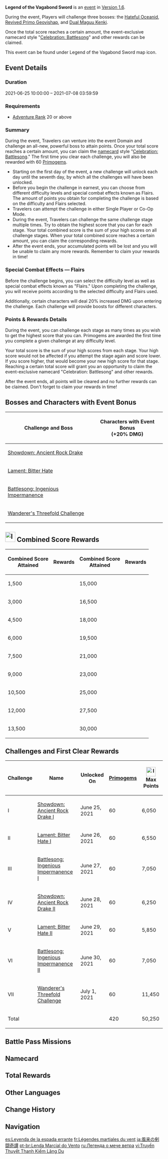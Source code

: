 {{Event Tabs
|story = 0
}}
{{Event
|name              = Legend of the Vagabond Sword
|image             = Legend of the Vagabond Sword.png
|type              = In-Game
|group             = Challenge
|group2            = Co-Op
|time_known        = yes
|time_start        = 2021-06-25 10:00:00
|time_end          = 2021-07-08 03:59:59
|link              = https://www.hoyolab.com/article/475605
|link2             = https://genshin.hoyoverse.com/en/news/detail/13588
}}
{{Domain Infobox
|type         = Event
|image        = Domain Legend of the Vagabond Sword.png
|description  = '''Showdown: Ancient Rock Drake I'''<br>Challenge a Revived Primo Geovishap that constantly changes Elemental Type.<br>Even in its long dreams, it would constantly draw energy from the ley lines, perhaps waiting for the day to come when it could rise to meet the sun once more and unleash its long-festering fury, shattering rocks and tearing mountains asunder.
<hr />'''Lament: Bitter Hate I'''<br>Challenge the Hateful Oceanid, which now shows its true face to its foes.<br>Having lost its territory and with no access to tranquil waters, the Oceanid writhes in endless grief, longing for all living things to hear the song of the waves and to at last taste the bitterness of tears...
<hr />'''Battlesong: Ingenious Impermanence I'''<br>Challenge the Dual Maguu Kenki: Lone Gale and Galloping Frost.<br>A pair of mysterious puppets lost in the endless process of honing their combat skills finally meet a fearless wanderer in the depths of the world.<br>Their mechanical bodies and hearts may keep them alive for a thousand years or more, but how many worthy foes can they meet in that time, and how many legendary battles will they fight?
<hr />'''Showdown: Ancient Rock Drake II'''<br>Challenge a Revived Primo Geovishap that constantly changes Elemental Type.
<hr />'''Lament: Bitter Hate II'''<br>Challenge the Hateful Oceanid, which now shows its true face to its foes.
<hr />'''Battlesong: Ingenious Impermanence II'''<br>Challenge the Dual Maguu Kenki: Lone Gale and Galloping Frost.
<hr />'''Wanderer's Threefold Challenge'''<br>Challenge the Hateful Oceanid, the Revived Primo Geovishap, and the Dual Maguu Kenki each in turn!<br>There is such a thing as "the rule of three": Good omens must appear three times for good fortune to follow, a true victory requires winning three rounds in succession, and of course, it's good manners to bow thrice at curtain call.
|subarea      = Yaoguang Shoal
|area         = Qiongji Estuary
|region       = Liyue
|requiredAR   = 20
}}
{{Description|The gate to an unknown domain has opened, and within it await powerful, heretofore unseen foes.<br>Draw your sword and enact your legend with the fearless spirit of a wandering warrior!}}

'''Legend of the Vagabond Sword''' is an [[event]] in [[Version 1.6]].

During the event, Players will challenge three bosses: the [[Hateful Oceanid]], [[Revived Primo Geovishap]], and [[Dual Maguu Kenki]].

Once the total score reaches a certain amount, the event-exclusive namecard style "[[Celebration: Battlesong]]" and other rewards can be claimed.

This event can be found under {{Icon|customfile=Icon Legend of the Vagabond Sword.svg}} Legend of the Vagabond Sword map icon.

==Event Details==
===Duration===
2021-06-25 10:00:00 – 2021-07-08 03:59:59

===Requirements===
* [[Adventure Rank]] 20 or above

===Summary===
During the event, Travelers can venture into the event Domain and challenge an all-new, powerful boss to attain points. Once your total score reaches a certain amount, you can claim the [[namecard]] style "[[Celebration: Battlesong]]." The first time you clear each challenge, you will also be rewarded with 60 [[Primogems]].
* Starting on the first day of the event, a new challenge will unlock each day until the seventh day, by which all the challenges will have been unlocked.
* Before you begin the challenge in earnest, you can choose from different difficulty levels and special combat effects known as Flairs. The amount of points you obtain for completing the challenge is based on the difficulty and Flairs selected.
* Travelers can attempt the challenge in either Single Player or Co-Op Mode.
* During the event, Travelers can challenge the same challenge stage multiple times. Try to obtain the highest score that you can for each stage. Your total combined score is the sum of your high scores on all challenge stages. When your total combined score reaches a certain amount, you can claim the corresponding rewards.
* After the event ends, your accumulated points will be lost and you will be unable to claim any more rewards. Remember to claim your rewards in time!

===Special Combat Effects &mdash; Flairs===
Before the challenge begins, you can select the difficulty level as well as special combat effects known as "Flairs." Upon completing the challenge, you will receive points according to the selected difficulty and Flairs used.

Additionally, certain characters will deal 20% increased DMG upon entering the challenge. Each challenge will provide boosts for different characters.

===Points & Rewards Details===
During the event, you can challenge each stage as many times as you wish to get the highest score that you can. Primogems are awarded the first time you complete a given challenge at any difficulty level.

Your total score is the sum of your high scores from each stage. Your high score would not be affected if you attempt the stage again and score lower. If you score higher, that would become your new high score for that stage. Reaching a certain total score will grant you an opportunity to claim the event-exclusive namecard "Celebration: Battlesong" and other rewards.

After the event ends, all points will be cleared and no further rewards can be claimed. Don't forget to claim your rewards in time!

{{clr}}
==Bosses and Characters with Event Bonus==
{{Description|Immensely powerful foes await within the depths of this domain. Approach them without fear with a drawn sword and a heart ready to do battle.}}

{| class="wikitable align-center"
!Challenge and Boss
!Characters with Event Bonus<br>(+20% DMG)
|-
|[[Legend of the Vagabond Sword/Showdown: Ancient Rock Drake|Showdown: Ancient Rock Drake]]<br>{{Enemies|Revived Primo Geovishap}}
|{{Card|Kazuha}}{{Card|Zhongli}}{{Card|Noelle}}{{Card|Diona}}
|-
|[[Legend of the Vagabond Sword/Lament: Bitter Hate|Lament: Bitter Hate]]<br>{{Enemies|Hateful Oceanid}}
|{{Card|Eula}}{{Card|Klee}}{{Card|Rosaria}}{{Card|Yanfei}}
|-
|[[Legend of the Vagabond Sword/Battlesong: Ingenious Impermanence|Battlesong: Ingenious Impermanence]]<br>{{Enemies|Maguu Kenki: Lone Gale,Maguu Kenki: Galloping Frost}}
|{{Card|Tartaglia}}{{Card|Keqing}}{{Card|Bennett}}{{Card|Fischl}}
|-
|[[Legend of the Vagabond Sword/Wanderer's Threefold Challenge|Wanderer's Threefold Challenge]]<br>{{Enemies|Hateful Oceanid,Revived Primo Geovishap,Maguu Kenki: Lone Gale,Maguu Kenki: Galloping Frost}}
|{{Card|Kazuha}}{{Card|Klee}}{{Card|Sucrose}}{{Card|Razor}}
|}

==[[File:Icon Legend of the Vagabond Sword Score.png|32px]] Combined Score Rewards==
{| class="article-table tdc1 tdc3"
! style="text-align: center" | Combined Score<br>Attained
! style="text-align: center" | Rewards
! style="text-align: center" | Combined Score<br>Attained
! style="text-align: center" | Rewards
|-
|1,500
|{{Card|Mora|20,000}}{{Card|Guide to Freedom|2}}
|15,000
|{{Card|Mora|20,000}}{{Card|Hero's Wit|4}}
|-
|3,000
|{{Card|Mora|20,000}}{{Card|Guide to Resistance|2}}
|16,500
|{{Card|Mora|20,000}}{{Card|Hero's Wit|4}}
|-
|4,500
|{{Card|Mora|20,000}}{{Card|Guide to Ballad|2}}
|18,000
|{{Card|Mora|20,000}}{{Card|Hero's Wit|4}}
|-
|6,000
|{{Card|Mora|20,000}}{{Card|Guide to Prosperity|2}}
|19,500
|{{Card|Mora|20,000}}{{Card|Hero's Wit|4}}
|-
|7,500
|{{Card|Mora|20,000}}{{Card|Guide to Diligence|2}}
|21,000
|{{Card|Mora|20,000}}{{Card|Hero's Wit|4}}{{Card|Celebration: Battlesong|1|quality=4}}
|-
|9,000
|{{Card|Mora|20,000}}{{Card|Guide to Gold|2}}
|23,000
|{{Card|Mora|20,000}}{{Card|Mystic Enhancement Ore|8}}
|-
|10,500
|{{Card|Mora|20,000}}{{Card|Hero's Wit|4}}
|25,000
|{{Card|Mora|20,000}}{{Card|Mystic Enhancement Ore|8}}
|-
|12,000
|{{Card|Mora|20,000}}{{Card|Hero's Wit|4}}
|27,500
|{{Card|Mora|20,000}}{{Card|Mystic Enhancement Ore|8}}
|-
|13,500
|{{Card|Mora|20,000}}{{Card|Hero's Wit|4}}
|30,000
|{{Card|Mora|20,000}}{{Card|Mystic Enhancement Ore|8}}
|}

==Challenges and First Clear Rewards==
{| class="wikitable tdl2 align-center"
!Challenge
!Name
!Unlocked On
!{{Icon/Primogem}} [[Primogems]]
![[File:Icon Legend of the Vagabond Sword Score.png|30px]] Max Points
|-
|I
|[[Legend of the Vagabond Sword/Showdown: Ancient Rock Drake#Showdown: Ancient Rock Drake I|Showdown: Ancient Rock Drake I]]
|June 25, 2021
|60
|6,050
|-
|II
|[[Legend of the Vagabond Sword/Lament: Bitter Hate#Lament: Bitter Hate I|Lament: Bitter Hate I]]
|June 26, 2021
|60
|6,550
|-
|III
|[[Legend of the Vagabond Sword/Battlesong: Ingenious Impermanence#Battlesong: Ingenious Impermanence I|Battlesong: Ingenious Impermanence I]]
|June 27, 2021
|60
|7,050
|-
|IV
|[[Legend of the Vagabond Sword/Showdown: Ancient Rock Drake#Showdown: Ancient Rock Drake II|Showdown: Ancient Rock Drake II]]
|June 28, 2021
|60
|6,250
|-
|V
|[[Legend of the Vagabond Sword/Lament: Bitter Hate#Lament: Bitter Hate II|Lament: Bitter Hate II]]
|June 29, 2021
|60
|5,850
|-
|VI
|[[Legend of the Vagabond Sword/Battlesong: Ingenious Impermanence#Battlesong: Ingenious Impermanence II|Battlesong: Ingenious Impermanence II]]
|June 30, 2021
|60
|7,050
|-
|VII
|[[Legend of the Vagabond Sword/Wanderer's Threefold Challenge|Wanderer's Threefold Challenge]]
|July 1, 2021
|60
|11,450
|-
! colspan="3" |Total
! 420
! 50,250
|}

==Battle Pass Missions==
{{Battle Pass Missions
|name     = Marine Hues
|mission1 = {{Color|[Event]}} Accrue 15,000 points in "Legend of the Vagabond Sword"
|exp1     = 2,250
}}

==Namecard==
{{Namecard|Celebration: Battlesong}}

==Total Rewards==
{{Event Rewards
|Primogem = 420
|Mora = 360,000
|Hero's Wit = 24
|Mystic Enhancement Ore = 32
|Celebration: Battlesong = 1
|Guide to Freedom = 4
|Guide to Resistance = 4
|Guide to Ballad = 4
|Guide to Prosperity = 4
|Guide to Diligence = 4
|Guide to Gold = 4
|sort = Primogem,Mora,Hero's Wit,Mystic Enhancement Ore,Celebration: Battlesong,Guide to Freedom,Guide to Resistance,Guide to Ballad,Guide to Prosperity,Guide to Diligence,Guide to Gold
}}

==Other Languages==
{{Other Languages
|en      = Legend of the Vagabond Sword
|zhs     = 风来人剑斗绮谭
|zhs_rm  = Fēng Lái Rén Jiàn Dòu Qǐtán
|zht     = 風來人劍鬥綺譚
|zht_rm  = Fēng Lái Rén Jiàn Dòu Qǐtán
|zh_tl   = 
|ja      = 風来の剣闘奇譚
|ja_rm   = Fuurai no Kentou Kitan
|ja_tl   = Mysterious Tale of the Vagabond Gladiator
|ko      = 바람 타고 온 검투 전설
|ko_tl   = Wind-Blown Gladiatorial Legend
|es      = Leyenda de la espada errante
|es_tl   = Legend of the Wandering Sword
|fr      = Légende martiale du vent
|fr_tl   = War Legend of the Wind
|ru      = Легенда о мече ветра
|ru_tl   = Legend of the Wind Sword
|th      = ตำนานการต่อสู้แห่งสายลม
|th_rm   = Tamnan Kan Tosu Haeng Sailom
|th_tl   = Legend of the Combat of Wind
|vi      = Truyền Thuyết Thanh Kiếm Lãng Du
|vi_tl   = 
|de      = Kampflegenden des Windes
|de_tl   = Combat Legends of the Wind
|id      = Legenda Pedang Pengembara
|id_tl   = Legend of the Vagabond Sword
|pt      = Lenda Marcial do Vento
|pt_tl   = 
}}

==Change History==
{{Change History|1.6}}

==Navigation==
{{Domain Navbox|Temporary}}

[[es:Leyenda de la espada errante]]
[[fr:Légendes martiales du vent]]
[[ja:風来の剣闘奇譚]]
[[pt-br:Lenda Marcial do Vento]]
[[ru:Легенда о мече ветра]]
[[vi:Truyền Thuyết Thanh Kiếm Lãng Du]]